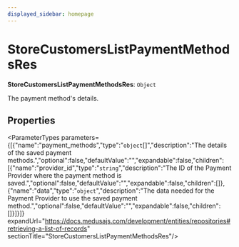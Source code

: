 ```yaml
---
displayed_sidebar: homepage
---
```



# StoreCustomersListPaymentMethodsRes

 **StoreCustomersListPaymentMethodsRes**: `Object`

The payment method's details.

## Properties

<ParameterTypes parameters={[{"name":"payment_methods","type":"`object`[]","description":"The details of the saved payment methods.","optional":false,"defaultValue":"","expandable":false,"children":[{"name":"provider_id","type":"`string`","description":"The ID of the Payment Provider where the payment method is saved.","optional":false,"defaultValue":"","expandable":false,"children":[]},{"name":"data","type":"`object`","description":"The data needed for the Payment Provider to use the saved payment method.","optional":false,"defaultValue":"","expandable":false,"children":[]}]}]} expandUrl="https://docs.medusajs.com/development/entities/repositories#retrieving-a-list-of-records" sectionTitle="StoreCustomersListPaymentMethodsRes"/>
